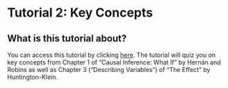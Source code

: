 # Tutorial 2: Key Concepts

## What is this tutorial about? {.unnumbered}

You can access this tutorial by clicking [here](https://ci1yq0-sebastian0vallejo.shinyapps.io/tutorial2/). The tutorial will quiz you on key concepts from Chapter 1 of "Causal Inference: What If" by Hernán and Robins as well as Chapter 3 ("Describing Variables") of "The Effect" by Huntington-Klein.

